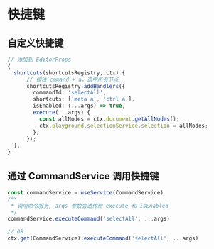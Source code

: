 # 快捷键

## 自定义快捷键

```ts pure
// 添加到 EditorProps
{
  shortcuts(shortcutsRegistry, ctx) {
      // 按住 cmmand + a，选中所有节点
      shortcutsRegistry.addHandlers({
        commandId: 'selectAll',
        shortcuts: ['meta a', 'ctrl a'],
        isEnabled: (...args) => true,
        execute(...args) {
          const allNodes = ctx.document.getAllNodes();
          ctx.playground.selectionService.selection = allNodes;
        },
      });
  },
}

```

## 通过 CommandService 调用快捷键

```ts pure
const commandService = useService(CommandService)
/**
 * 调用命令服务, args 参数会透传给 execute 和 isEnabled
 */
commandService.executeCommand('selectAll', ...args)

// OR
ctx.get(CommandService).executeCommand('selectAll', ...args)
```
